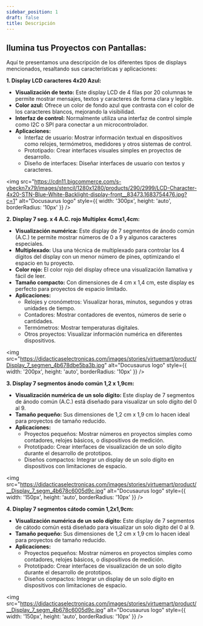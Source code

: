 ```yaml
---
sidebar_position: 1
draft: false
title: Descripción
---
```


## Ilumina tus Proyectos con Pantallas:

Aquí te presentamos una descripción de los diferentes tipos de displays mencionados, resaltando sus características y aplicaciones:

**1. Display LCD caracteres 4x20 Azul:**
* **Visualización de texto:** Este display LCD de 4 filas por 20 columnas te permite mostrar mensajes, textos y caracteres de forma clara y legible. 
* **Color azul:**  Ofrece un color de fondo azul que contrasta con el color de los caracteres blancos, mejorando la visibilidad.
* **Interfaz de control:**  Normalmente utiliza una interfaz de control simple como I2C o SPI para conectar a un microcontrolador.
* **Aplicaciones:** 
    * Interfaz de usuario: Mostrar información textual en dispositivos como relojes, termómetros, medidores y otros sistemas de control.
    * Prototipado:  Crear interfaces visuales simples en proyectos de desarrollo.
    * Diseño de interfaces:  Diseñar interfaces de usuario con textos y caracteres.

<img 
  src="https://cdn11.bigcommerce.com/s-ybeckn7x79/images/stencil/1280x1280/products/290/2999/LCD-Character-4x20-STN-Blue-White-Backlight-display-front__83473.1683754476.jpg?c=1" 
  alt="Docusaurus logo" 
  style={{
    width: '300px',
    height: 'auto',
    borderRadius: '10px'
  }}
/>


**2. Display 7 seg. x 4 A.C. rojo Multiplex 4cmx1,4cm:**

* **Visualización numérica:**  Este display de 7 segmentos de ánodo común (A.C.) te permite mostrar números de 0 a 9 y algunos caracteres especiales.
* **Multiplexado:**  Usa una técnica de multiplexado para controlar los 4 dígitos del display con un menor número de pines, optimizando el espacio en tu proyecto.
* **Color rojo:**  El color rojo del display  ofrece una visualización llamativa y fácil de leer.
* **Tamaño compacto:**  Con dimensiones de 4 cm x 1,4 cm, este display es perfecto para proyectos de espacio limitado.
* **Aplicaciones:**
    * Relojes y cronómetros: Visualizar horas, minutos, segundos y otras unidades de tiempo.
    * Contadores: Mostrar contadores de eventos, números de serie o cantidades.
    * Termómetros:  Mostrar temperaturas digitales.
    * Otros proyectos:  Visualizar información numérica en diferentes dispositivos.

<img 
  src="https://didacticaselectronicas.com/images/stories/virtuemart/product/Display_7_segmen_4b678dbe5ba3b.jpg" 
  alt="Docusaurus logo" 
  style={{
    width: '200px',
    height: 'auto',
    borderRadius: '10px'
  }}
/>

**3. Display 7 segmentos ánodo común 1,2 x 1,9cm:**

* **Visualización numérica de un solo dígito:** Este display de 7 segmentos de ánodo común (A.C.)  está diseñado para visualizar un solo dígito del 0 al 9.
* **Tamaño pequeño:**  Sus dimensiones de 1,2 cm x 1,9 cm lo hacen ideal para proyectos de tamaño reducido.
* **Aplicaciones:**
    * Proyectos pequeños: Mostrar números en proyectos simples como contadores, relojes básicos, o dispositivos de medición.
    * Prototipado:  Crear interfaces de visualización de un solo dígito durante el desarrollo de prototipos.
    * Diseños compactos:  Integrar un display de un solo dígito en dispositivos con limitaciones de espacio.

<img 
  src="https://didacticaselectronicas.com/images/stories/virtuemart/product/__Display_7_segm_4b678c6005d9c.jpg" 
  alt="Docusaurus logo" 
  style={{
    width: '150px',
    height: 'auto',
    borderRadius: '10px'
  }}
/>


**4. Display 7 segmentos cátodo común 1,2x1,9cm:**

* **Visualización numérica de un solo dígito:**  Este display de 7 segmentos de cátodo común  está diseñado para visualizar un solo dígito del 0 al 9.
* **Tamaño pequeño:**  Sus dimensiones de 1,2 cm x 1,9 cm lo hacen ideal para proyectos de tamaño reducido.
* **Aplicaciones:**
    * Proyectos pequeños:  Mostrar números en proyectos simples como contadores, relojes básicos, o dispositivos de medición.
    * Prototipado:  Crear interfaces de visualización de un solo dígito durante el desarrollo de prototipos.
    * Diseños compactos:  Integrar un display de un solo dígito en dispositivos con limitaciones de espacio.

<img 
  src="https://didacticaselectronicas.com/images/stories/virtuemart/product/__Display_7_segm_4b678c6005d9c.jpg" 
  alt="Docusaurus logo" 
  style={{
    width: '150px',
    height: 'auto',
    borderRadius: '10px'
  }}
/>


